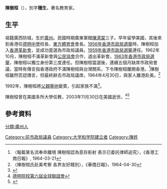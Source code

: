 {{Infobox officeholder
| name            = 陳樹桓
| original_name   = Chan Shu-woon
| sex             = 男
| office          = [[市政局_(香港)|市政局]]議員
| term_start      = 1956年4月1日
| term_end        = 1964年5月1日
| constituency    = 直選議員
| birth_date      = 1920年12月25日
| birth_place     = {{ROC-1912}}[[廣東省_(中華民國)|廣東省]][[番禺縣|番禺縣]]
| death_date      = {{death date and age|2003|11|30|1920|12|15}}
| death_place     = {{USA}}[[加利福尼亚州|加利福尼亚州]][[三藩市|三藩市]]
| party           = [[香港革新會|香港革新會]]（1956年－1962年）
| alma_mater      = 
}}

'''陳樹桓'''（{{bd|1920年|12月25日|2003年|11月30日}}），別字'''穗生'''，著名教育家。

==生平==
祖籍廣西防城，生於[[廣州|廣州]]。民國時期廣東軍閥[[陳濟棠|陳濟棠]]三子。早年留學美國，其後來到香港任[[德明中學|德明中學]]校長、[[東方體育會|東方體育會]]會長。[[1956年香港市政局選舉|1956年香港市政局選舉]]時，陳樹桓加入[[香港革新會|香港革新會]]，並成功當選為市政局議員。[[1959年香港市政局選舉|1959年香港市政局選舉]]連任。1962年10月，陳樹桓不滿革新會與[[香港公民協會|公民協會]]合作，退出革新會。[[1963年香港市政局選舉|1963年香港市政局選舉]]，陳樹桓以獨立身份第三度連任。但陳樹桓當選後，連續五個月缺席市政局會議，當時有傳言指香港政府不滿陳樹桓與台灣關系，下令陳樹桓離開香港。<ref>〈報載某名流奉命離境 陳樹桓認為意存影射 表示已委託律師追究〉，《香港工商日報》, 1964-03-21</ref>陳樹桓雖然否認傳言，但最終辭去市政局議席，1964年4月30日，與家人離港赴美。<ref>〈陳樹桓氏赴美考察 各界友好餞別〉，《華僑日報》，1964-04-30</ref>

1992年，陳樹桓將[[北投陳濟棠墓園|父親墓地]]變賣，引起家族不滿<ref name="劉曉莉2">{{Cite news|url=|title=「南天王」死後不安 陳樹桓被指受權挖墳 陳濟棠將軍墓園被毀案 女婿王贛駿曾說是「中國的奇事」三個兒子在美聯合聲明指責「老三」|author=劉曉莉|language=zh-tw|newspaper=《聯合報》|date=1993-01-12|accessdate=}}</ref>。

陳樹桓曾在美國多所大學任教，2003年11月30日在美國逝世。<ref>[http://newschinatown.com/2009-03-06-04-01-59/2011-05-15-19-51-41/1989-2012-07-20-12-44-22.html 德明院校第六屆全球聯誼會]</ref><ref>{{cite web|url=http://www.sfgate.com/news/article/CHAN-Shu-Woon-2509854.php|title=CHAN, Shu Woon|date=7 December 2003|work=SFGate}}</ref>

==參考資料==
{{reflist}}
[[Category:前市政局議員|Category:前市政局議員]]
[[Category:大学和学院建立者|Category:大学和学院建立者]]
[[Category:陳姓|Category:陳姓]]
[[分類:廣州人|分類:廣州人]]